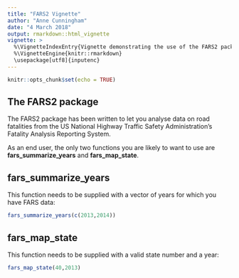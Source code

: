 ```yaml
---
title: "FARS2 Vignette"
author: "Anne Cunningham"
date: "4 March 2018"
output: rmarkdown::html_vignette
vignette: >
  %\VignetteIndexEntry{Vignette demonstrating the use of the FARS2 package to analyse road fatalities}
  %\VignetteEngine{knitr::rmarkdown}
  \usepackage[utf8]{inputenc}
---
```


```r
knitr::opts_chunk$set(echo = TRUE)
```

## The FARS2 package

The FARS2 package has been written to let you analyse data on road fatalities from the US National Highway Traffic Safety Administration's Fatality Analysis Reporting System.

As an end user, the only two functions you are likely to want to use are **fars_summarize_years** and **fars_map_state**.

## fars_summarize_years
This function needs to be supplied with a vector of years for which you have FARS data:
```r
fars_summarize_years(c(2013,2014))
```

## fars_map_state
This function needs to be supplied with a valid state number and a year:
```r
fars_map_state(40,2013)
```
